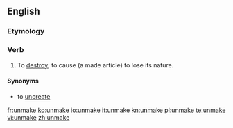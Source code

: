 ==English==

===Etymology===
{{prefix|un|make}}

===Verb===
{{en-verb|unmakes|unmaking|unmade|unmade}}

# {{transitive|euphemistic}} To [[destroy]]; to cause (a made article) to lose its nature.

====Synonyms====
* {{qualifier|euphemistic}} to [[uncreate]]

[[fr:unmake]]
[[ko:unmake]]
[[io:unmake]]
[[it:unmake]]
[[kn:unmake]]
[[pl:unmake]]
[[te:unmake]]
[[vi:unmake]]
[[zh:unmake]]